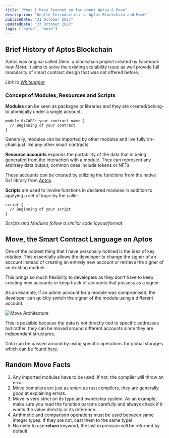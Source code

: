 ```yaml
---
title: "What I have learned so far about Aptos & Move"
description: "Gentle Introduction to Aptos Blockchain and Move"
publishDate: "21 October 2023"
updatedDate: "23 October 2023"
tags: ["aptos", "move"]
---
```


## Brief History of Aptos Blockchain

Aptos was original called Diem, a blockchain project created by Facebook _now Meta_. It aims to solve the existing scalability issue as well provide full modularity of smart contract design that was not offered before.

_Link to [Whitepaper](https://aptos.dev/aptos-white-paper/)_

### Concept of Modules, Resources and Scripts

**Modules** can be seen as packages or libraries and they are created/belong-to atomically under a single account.



```
module 0xCAFE::your_contract_name {
  // Beginning of your contract
}
```

Generally, modules can be imported by other modules and live fully on-chain just like any other smart contracts.

**Resource accounts** expands the portability of the data that is being generated from the interaction with a module.
They can represent any arbitrary data output, common ones include tokens or NFTs.

These accounts can be created by utilizing the functions from the native 0x1 library from [Aptos](https://aptos.dev/reference/move/?branch=devnet&page=aptos-framework/doc/resource_account.md#0x1_resource_account).

**Scripts** are used to invoke functions in declared modules in addition to applying a set of logic by the caller.


```
script {
  // Beginning of your script
}
```

_Scripts and Modules follow a similar code layout/format_

## Move, the Smart Contract Language on Aptos

One of the coolest thing that I have personally noticed is the idea of key rotation.
This essentially allows the developer to change the signer of an account instead of creating an entirely new account or retrieve the signer of an existing module. 

This brings so much flexibility to developers as they don't have to keep creating new accounts or keep track of 
accounts that possess as a signer. 

As an example, if an admin account for a module was compromised, the developer can quickly switch the signer of the module 
using a different account.

![Move Architecture](../image/move_architecture.png)

This is possible because the data is not directly tied to specific addresses but rather, they can be moved around different accounts since they are independent structures. 

Data can be passed around by using specific operations for global storages which can be found [here](https://aptos.dev/move/book/global-storage-operators).

## Random Move Facts 

1. Any imported modules have to be used. If not, the compiler will throw an error.
2. Move compilers are just as smart as rust compilers, they are generally good at explaining errors. 
3. Move is very strict on its type and ownership system. As an example, make sure you read the function params carefully and always check if it wants the value directly or its reference. 
4. Arithmetic and comparison operations must be used between same integer types. If they are not, cast them to the same type! 
5. No need to use **return** keyword, the last expression will be returned by default.   

